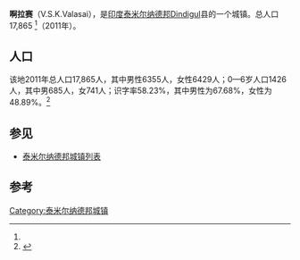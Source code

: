 {{Infobox Indian jurisdiction |
native_name = V.S.K.Valasai | 
type = 城镇 | 
latd =10.315460 | longd =78.151379  |
state_name = 泰米尔纳德邦 |
district = Dindigul |
leader_title = |
leader_name = |
altitude = |
population_as_of = 2011 |
population_total = 17,865 <ref name="#1">{{cite web|title=Census Info 2011 Final population totals|url=http://www.censusindia.gov.in/2011census/censusinfodashboard/index.html|publisher=Office of The Registrar General and Census Commissioner, Ministry of Home Affairs, Government of India|year=2013|accessdate=2014-01-26|archive-date=2013-11-13|archive-url=https://web.archive.org/web/20131113144743/http://www.censusindia.gov.in/2011census/censusinfodashboard/index.html|dead-url=no}}</ref>| 
population_density = |
area_magnitude= sq. km |
area_total =  |
area_telephone =  |
postal_code = |
vehicle_code_range = |
sex_ratio = |
unlocode = |
website = |
footnotes =
}}'''啊拉赛'''（V.S.K.Valasai），是[[印度|印度]][[泰米尔纳德邦|泰米尔纳德邦]]Dindigul县的一个城镇。总人口17,865 <ref name="#1"/>（2011年）。

== 人口 ==
该地2011年总人口17,865人，其中男性6355人，女性6429人；0—6岁人口1426人，其中男685人，女741人；识字率58.23%，其中男性为67.68%，女性为48.89%。<ref>{{cite web |url=http://www.censusindia.net/results/town.php?stad=A&state5=999 |title=Census of India 2001: Data from the 2001 Census, including cities, villages and towns. (Provisional) |accessdate=2007-09-03 |work= |publisher=Census Commission of India |deadurl=yes |archiveurl=https://web.archive.org/web/20040616075334/http://www.censusindia.net/results/town.php?stad=A&state5=999 |archivedate=2004-06-16 }}</ref>

== 参见 ==
*[[泰米尔纳德邦城镇列表|泰米尔纳德邦城镇列表]]

== 参考 ==
{{reflist}}

[[Category:泰米尔纳德邦城镇|Category:泰米尔纳德邦城镇]]